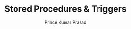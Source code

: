 ---
guideId: SQL-101
moduleId: SQL-08
title: Stored Procedures & Triggers
description: Understand stored procedures, functions, and triggers in SQL.
author: Prince Kumar Prasad
author_url: https://www.linkedin.com/in/prince63/
---